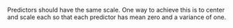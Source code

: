 Predictors should have the same scale. One way to achieve this is to center and 
scale each so that each predictor has mean zero and a variance of one.
